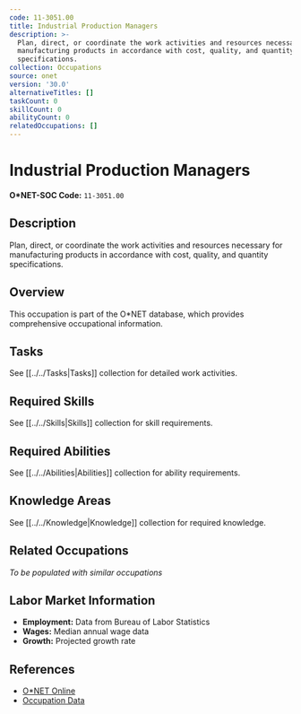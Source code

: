 ```yaml
---
code: 11-3051.00
title: Industrial Production Managers
description: >-
  Plan, direct, or coordinate the work activities and resources necessary for
  manufacturing products in accordance with cost, quality, and quantity
  specifications.
collection: Occupations
source: onet
version: '30.0'
alternativeTitles: []
taskCount: 0
skillCount: 0
abilityCount: 0
relatedOccupations: []
---
```

# Industrial Production Managers

**O*NET-SOC Code:** `11-3051.00`

## Description

Plan, direct, or coordinate the work activities and resources necessary for manufacturing products in accordance with cost, quality, and quantity specifications.

## Overview

This occupation is part of the O*NET database, which provides comprehensive occupational information.

## Tasks

See [[../../Tasks|Tasks]] collection for detailed work activities.

## Required Skills

See [[../../Skills|Skills]] collection for skill requirements.

## Required Abilities

See [[../../Abilities|Abilities]] collection for ability requirements.

## Knowledge Areas

See [[../../Knowledge|Knowledge]] collection for required knowledge.

## Related Occupations

*To be populated with similar occupations*

## Labor Market Information

- **Employment:** Data from Bureau of Labor Statistics
- **Wages:** Median annual wage data
- **Growth:** Projected growth rate

## References

- [O*NET Online](https://www.onetonline.org/link/summary/11-3051.00)
- [Occupation Data](https://www.onetcenter.org/)
